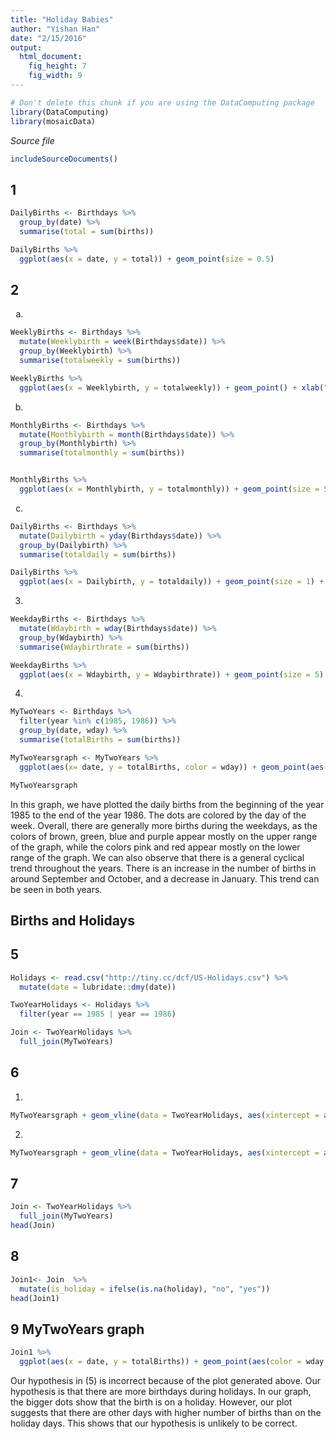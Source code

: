 ```yaml
---
title: "Holiday Babies"
author: "Yishan Han"
date: "2/15/2016"
output: 
  html_document:
    fig_height: 7
    fig_width: 9
---
```

<!-- Don't edit in between this line and the one below -->
```r
# Don't delete this chunk if you are using the DataComputing package
library(DataComputing)
library(mosaicData)
```
*Source file* 
```r
includeSourceDocuments()
```
<!-- Don't edit the material above this line -->

## 1
```r
DailyBirths <- Birthdays %>%
  group_by(date) %>%
  summarise(total = sum(births))

DailyBirths %>%
  ggplot(aes(x = date, y = total)) + geom_point(size = 0.5)

```

## 2
a. 
```r

WeeklyBirths <- Birthdays %>%
  mutate(Weeklybirth = week(Birthdays$date)) %>%
  group_by(Weeklybirth) %>%
  summarise(totalweekly = sum(births))

WeeklyBirths %>%
  ggplot(aes(x = Weeklybirth, y = totalweekly)) + geom_point() + xlab("Week") + ylab("Number of Births")

```

b. 
```r
MonthlyBirths <- Birthdays %>%
  mutate(Monthlybirth = month(Birthdays$date)) %>%
  group_by(Monthlybirth) %>%
  summarise(totalmonthly = sum(births))


MonthlyBirths %>%
  ggplot(aes(x = Monthlybirth, y = totalmonthly)) + geom_point(size = 5) + xlab("Month") + ylab("Number of Births")
```

c. 

```r
DailyBirths <- Birthdays %>%
  mutate(Dailybirth = yday(Birthdays$date)) %>%
  group_by(Dailybirth) %>%
  summarise(totaldaily = sum(births))

DailyBirths %>%
  ggplot(aes(x = Dailybirth, y = totaldaily)) + geom_point(size = 1) + xlab("Daily") + ylab("Number of Births")
```

3. 
```r
WeekdayBirths <- Birthdays %>%
  mutate(Wdaybirth = wday(Birthdays$date)) %>%
  group_by(Wdaybirth) %>%
  summarise(Wdaybirthrate = sum(births))

WeekdayBirths %>%
  ggplot(aes(x = Wdaybirth, y = Wdaybirthrate)) + geom_point(size = 5) + xlab("Weekday") + ylab("Number of Births")
```

4. 
```r
MyTwoYears <- Birthdays %>%
  filter(year %in% c(1985, 1986)) %>%
  group_by(date, wday) %>%
  summarise(totalBirths = sum(births))

MyTwoYearsgraph <- MyTwoYears %>%
  ggplot(aes(x= date, y = totalBirths, color = wday)) + geom_point(aes(color = wday))

MyTwoYearsgraph
```

In this graph, we have plotted the daily births from the beginning of the year 1985 to the end of the year 1986. The dots are colored by the day of the week. Overall, there are generally more births during the weekdays, as the colors of brown, green, blue and purple appear mostly on the upper range of the graph, while the colors pink and red appear mostly on the lower range of the graph. We can also observe that there is a general cyclical trend throughout the years. There is an increase in the number of births in around September and October, and a decrease in January. This trend can be seen in both years. 

## Births and Holidays
## 5 
```r
Holidays <- read.csv("http://tiny.cc/dcf/US-Holidays.csv") %>%
  mutate(date = lubridate::dmy(date))

TwoYearHolidays <- Holidays %>%
  filter(year == 1985 | year == 1986) 

Join <- TwoYearHolidays %>%
  full_join(MyTwoYears)
```

## 6

1. 
```r
MyTwoYearsgraph + geom_vline(data = TwoYearHolidays, aes(xintercept = as.numeric(date), color = wday(date, label = TRUE)))

```

2. 
```r
MyTwoYearsgraph + geom_vline(data = TwoYearHolidays, aes(xintercept = as.numeric(date), color = wday(date, label = TRUE))) + geom_text(data = Join, aes(xintercept = as.numeric(date), y = 9500, label = holiday, angle = 65), color = 'black')

``` 

## 7  
```r
Join <- TwoYearHolidays %>%
  full_join(MyTwoYears)
head(Join)
```

## 8
```r
Join1<- Join  %>%
  mutate(is_holiday = ifelse(is.na(holiday), "no", "yes"))
head(Join1)
```

## 9 MyTwoYears graph
```r
Join1 %>%
  ggplot(aes(x = date, y = totalBirths)) + geom_point(aes(color = wday, size = is_holiday))
```

Our hypothesis in (5) is incorrect because of the plot generated above. Our hypothesis is that there are more birthdays during holidays. In our graph, the bigger dots show that the birth is on a holiday. However, our plot suggests that there are other days with higher number of births than on the holiday days. This shows that our hypothesis is unlikely to be correct. 

